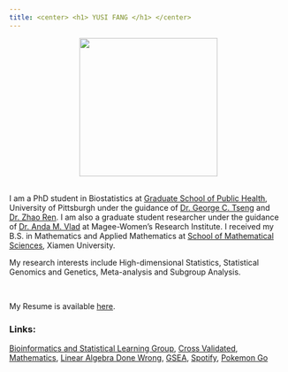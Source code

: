 ```yaml
---
title: <center> <h1> YUSI FANG </h1> </center>
---
```


<center>![](img/me.jpg){width=250px}</center>



<br>
I am a PhD student in Biostatistics at [Graduate School of Public Health](https://www.publichealth.pitt.edu/), University of Pittsburgh under the guidance of [Dr. George C. Tseng](http://www.pitt.edu/~ctseng/) and [Dr. Zhao Ren](http://www.pitt.edu/~zren/). I am also a graduate student researcher under the guidance of [Dr. Anda M. Vlad](https://mageewomens.org/investigator/anda-m-vlad-md-ph-d) at Magee-Women's Research Institute. I received my B.S. in Mathematics and Applied Mathematics at [School of Mathematical Sciences](http://math.xmu.edu.cn/en/), Xiamen University.  

My research interests include High-dimensional Statistics, Statistical Genomics and Genetics, Meta-analysis and Subgroup Analysis.

<br>

My Resume is available [here](downloads/Yusi Fang resume.pdf).


### Links:

[Bioinformatics and Statistical Learning Group](https://tsenglab.biostat.pitt.edu), [Cross Validated](https://stats.stackexchange.com/),  [Mathematics](https://math.stackexchange.com),  [Linear Algebra Done Wrong](http://www.math.brown.edu/~treil/papers/LADW/LADW.html),  [GSEA](http://software.broadinstitute.org/gsea/index.jsp), [Spotify](https://open.spotify.com/playlist/4qxAPddWh9aiPXfSn52Qd5?si=FRvk_xHVTImQIJL7KOUV4A), [Pokemon Go](https://www.pokemongo.com/en-us/)